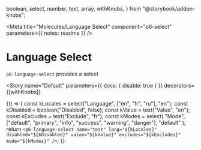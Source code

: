  boolean,
  select,
  number,
  text,
  array,
  withKnobs,
} from "@storybook/addon-knobs";

<Meta
  title="Molecules/Language Select"
  component="p6-select"
  parameters={{ notes: readme }}
/>

# Language Select

`p6-language-select` provides a select

<Story
  name="Default"
  parameters={{ docs: { disable: true } }}
  decorators={[withKnobs]}
>
  {() => {
    const kLocales = select("Language", ["en", "fr", "ru"], "en");
    const kDisabled = boolean("Disabled", false);
    const kValue = text("Value", "en");
    const kExcludes = text("Exclude", "fr");
    const kModes = select(
      "Mode",
      ["default", "primary", "info", "success", "warning", "danger"],
      "default"
    );
    return `
      <p6-language-select
        name="test"
        lang="${kLocales}"
        disabled="${kDisabled}"
        value="${kValue}"
        excludes="${kExcludes}"
        mode="${kModes}"
        />
    `;
  }}
</Story>
